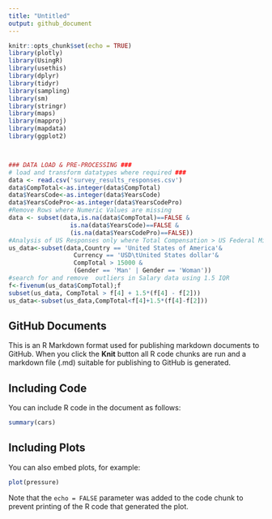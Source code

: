 ```yaml
---
title: "Untitled"
output: github_document
---
```


```r
knitr::opts_chunk$set(echo = TRUE)
library(plotly)
library(UsingR)
library(usethis)
library(dplyr)
library(tidyr)
library(sampling)
library(sm)
library(stringr)
library(maps)
library(mapproj)
library(mapdata)
library(ggplot2)



### DATA LOAD & PRE-PROCESSING ###
# load and transform datatypes where required ###
data <- read.csv('survey_results_responses.csv')
data$CompTotal<-as.integer(data$CompTotal)
data$YearsCode<-as.integer(data$YearsCode)
data$YearsCodePro<-as.integer(data$YearsCodePro)
#Remove Rows where Numeric Values are missing
data <- subset(data,is.na(data$CompTotal)==FALSE &
                 is.na(data$YearsCode)==FALSE &
                 (is.na(data$YearsCodePro)==FALSE))
#Analysis of US Responses only where Total Compensation > US Federal Minimum Wage 2021
us_data<-subset(data,Country == 'United States of America'&
                  Currency == 'USD\tUnited States dollar'&
                  CompTotal > 15000 &
                  (Gender == 'Man' | Gender == 'Woman'))
#search for and remove  outliers in Salary data using 1.5 IQR
f<-fivenum(us_data$CompTotal);f
subset(us_data, CompTotal > f[4] + 1.5*(f[4] - f[2])) 
us_data<-subset(us_data,CompTotal<f[4]+1.5*(f[4]-f[2]))  

```

## GitHub Documents

This is an R Markdown format used for publishing markdown documents to GitHub. When you click the **Knit** button all R code chunks are run and a markdown file (.md) suitable for publishing to GitHub is generated.

## Including Code

You can include R code in the document as follows:

```r
summary(cars)
```

## Including Plots

You can also embed plots, for example:

```r
plot(pressure)
```

Note that the `echo = FALSE` parameter was added to the code chunk to prevent printing of the R code that generated the plot.
